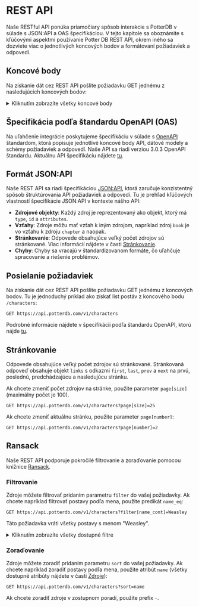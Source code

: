 # REST API

Naše RESTful API ponúka priamočiary spôsob interakcie s PotterDB v súlade s JSON:API a OAS špecifikáciou. V tejto kapitole sa oboznámite s kľúčovými aspektmi používanie Potter DB REST API, okrem iného sa dozviete viac o jednotlivých koncových bodov a formátovaní požiadaviek a odpovedí.

## Koncové body

Na získanie dát cez REST API pošlite požiadavku GET jednému z nasledujúcich koncových bodov:

<details>
<summary>Kliknutím zobrazíte všetky koncové body</summary>

**Knihy** (books)
- `/v1/books`: Vráti zoznam kníh.
- `/v1/books/{id}`: Vráti jednu knihu na základe jej ID.
- `/v1/books/{book_id}/chapters`: Vráti zoznam kapitol určitej knihy.
- `/v1/books/{book_id}/chapters/{id}`: Vráti jednu kapitolu určitej knihy na základe jej ID.

**Postavy** (characters)
- `/v1/characters`: Vráti zoznam postáv.
- `/v1/characters/{id}`: Vráti jednu postavu na základe jej ID.

**Filmy** (movies)
- `/v1/movies`: Vráti zoznam filmov.
- `/v1/movies/{id}`: Vráti jeden film na základe jeho ID.

**Odvary** (potions)
- `/v1/potions`: Vráti zoznam odvarov.
- `/v1/potions/{id}`: Vráti jeden odvar na základe jeho ID.

**Spells** (Zaklínadlá)
- `/v1/spells`: Vráti zoznam zaklínadiel.
- `/v1/spells/{id}`: Vráti jedno zaklínadlo na základe jeho ID.

ID musí byť vo formáte UUID alebo slug.

</details>

## Špecifikácia podľa štandardu OpenAPI (OAS)

Na uľahčenie integrácie poskytujeme špecifikáciu v súlade s [OpenAPI](https://openapis.org) štandardom, ktorá popisuje jednotlivé koncové body API, dátové modely a schémy požiadaviek a odpovedí. Naše API sa riadi verziou 3.0.3 OpenAPI štandardu.
Aktuálnu API špecifikáciu nájdete [tu](https://api.potterdb.com/v1/openapi.json).

## Formát JSON:API

Naše REST API sa riadi špecifikáciou [JSON:API](https://jsonapi.org/), ktorá zaručuje konzistentný spôsob štruktúrovania API požiadaviek a odpovedí. Tu je prehľad kľúčových vlastností špecifikácie JSON:API v kontexte nášho API:

- **Zdrojové objekty**: Každý zdroj je reprezentovaný ako objekt, ktorý má `type`, `id` a `attributes`.
- **Vzťahy**: Zdroje môžu mať vzťah k iným zdrojom, napríklad zdroj `book` je vo vzťahu k zdroju `chapter` a naopak.
- **Stránkovanie**: Odpovede obsahujúce veľký počet zdrojov sú stránkované. Viac informácií nájdete v časti [Stránkovanie](#stránkovanie).
- **Chyby**: Chyby sa vracajú v štandardizovanom formáte, čo uľahčuje spracovanie a riešenie problémov.

## Posielanie požiadaviek

Na získanie dát cez REST API pošlite požiadavku GET jednému z koncových bodov. Tu je jednoduchý príklad ako získať list postáv z koncového bodu `/characters`:

```http
GET https://api.potterdb.com/v1/characters
```

Podrobné informácie nájdete v špecifikácii podľa štandardu OpenAPI, ktorú nájde [tu](https://api.potterdb.com/v1/openapi.json).


## Stránkovanie

Odpovede obsahujúce veľký počet zdrojov sú stránkované. Stránkovaná odpoveď obsahuje objekt `links` s odkazmi `first`, `last`, `prev` a `next` na prvú, poslednú, predchádzajúcu a nasledujúcu stránku.

Ak chcete zmeniť počet zdrojov na stránke, použite parameter `page[size]` (maximálny počet je 100).

```http
GET https://api.potterdb.com/v1/characters?page[size]=25
```

Ak chcete zmeniť aktuálnu stránku, použite parameter `page[number]`:

```http
GET https://api.potterdb.com/v1/characters?page[number]=2
```

## Ransack

Naše REST API podporuje pokročilé filtrovanie a zoraďovanie pomocou knižnice [Ransack](https://activerecord-hackery.github.io/ransack/).

### Filtrovanie

Zdroje môžete filtrovať pridaním parametru `filter` do vašej požiadavky. Ak chcete napríklad filtrovať postavy podľa mena, použite predikát `name_eq`:

```http
GET https://api.potterdb.com/v1/characters?filter[name_cont]=Weasley
```

Táto požiadavka vráti všetky postavy s menom "Weasley".

<details>
  <summary>Kliknutím zobrazíte všetky dostupné filtre</summary>
  - `eq`: presne sa zhoduje
  - `eq_any`: presne sa zhoduje s aspoň jedným
  - `eq_all`: presne sa zhoduje so všetkými
  - `not_eq`: nezhoduje sa presne
  - `not_eq_any`: nezhoduje sa presne s aspoň jedným
  - `not_eq_all`: nezhoduje sa presne so všetkými
  - `matches`: zhoduje sa
  - `matches_any`: zhoduje sa s aspoň jedným
  - `matches_all`: zhoduje sa so všetkými
  - `does_not_match`: nezhoduje sa
  - `does_not_match_any`: nezhoduje sa s aspoň jedným
  - `does_not_match_all`: nezhoduje sa so všetkými
  - `lt`: menší ako
  - `lt_any`: menší ako aspoň jeden
  - `lt_all`: menší ako všetky
  - `lteq`: menší alebo rovný
  - `lteq_any`: menší alebo rovný aspoň jednému
  - `lteq_all`: menší alebo rovný všetkým
  - `gt`: väčší ako
  - `gt_any`: väčší ako aspoň jeden
  - `gt_all`: väčší ako všetky
  - `gteq`: väčší alebo rovný
  - `gteq_any`: väčší alebo rovný aspoň jednému
  - `gteq_all`: väčší alebo rovný všetkým
  - `in`: v
  - `in_any`: v aspoň jednom
  - `in_all`: vo všetkých
  - `not_in`: nie v
  - `not_in_any`: nie v aspoň jednom
  - `not_in_all`: nie v ani jednom
  - `cont`: obsahuje
  - `cont_any`: obsahuje aspoň jeden
  - `cont_all`: obsahuje všetky
  - `not_cont`: neobsahuje
  - `not_cont_any`: neobsahuje aspoň jeden
  - `not_cont_all`: neobsahuje všetky
  - `start`: začína na
  - `start_any`: začína na aspoň jeden
  - `start_all`: začína na všetky
  - `not_start`: nezačína na
  - `not_start_any`: nezačína na aspoň jeden
  - `not_start_all`: nezačína na všetky
  - `end`: končí na
  - `end_any`: končí na aspoň jeden
  - `end_all`: končí na všetky
  - `not_end`: nekončí na
  - `not_end_any`: nekončí na aspoň jeden
  - `not_end_all`: nekončí na všetky
  - `'true'`: je pravdivý
  - `'false'`: je nepravdivý
  - `present`: je prítomný
  - `blank`: je prázdny
  - `'null'`: je nulový
  - `not_null`: nie je nulový
</details>

### Zoraďovanie

Zdroje môžete zoradiť pridaním parametru `sort` do vašej požiadavky. Ak chcete napríklad zoradiť postavy podľa mena, použite atribút `name` (všetky dostupné atribúty nájdete v časti [Zdroje](/resources)):

```http
GET https://api.potterdb.com/v1/characters?sort=name
```

Ak chcete zoradiť zdroje v zostupnom poradí, použite prefix `-`.
